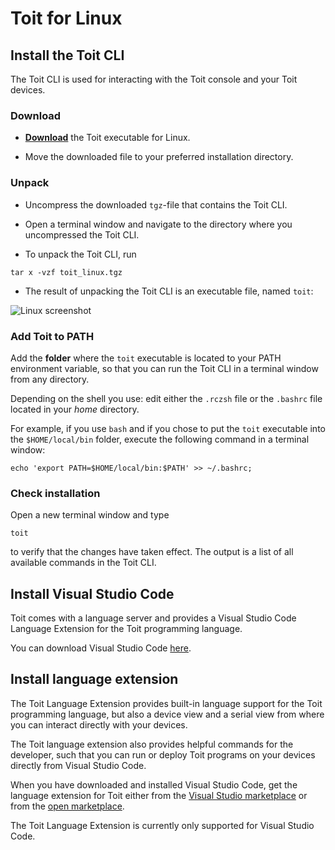 
# Toit for Linux

## Install the Toit CLI

The Toit CLI is used for interacting with the Toit console and your Toit devices.

### Download

- [**Download**](https://archive.toit.io/cli/latest/linux) the Toit executable for Linux.

- Move the downloaded file to your preferred installation directory.

### Unpack

- Uncompress the downloaded `tgz`-file that contains the Toit CLI.

- Open a terminal window and navigate to the directory where you uncompressed the Toit CLI.

 - To unpack the Toit CLI, run

```shell
tar x -vzf toit_linux.tgz
```

 - The result of unpacking the Toit CLI is an executable file, named `toit`:

<img src={Extract} alt="Linux screenshot" />

### Add Toit to PATH

Add the **folder** where the `toit` executable is located to your PATH environment variable, so that you can run the Toit CLI in a terminal window from any directory.

Depending on the shell you use: edit either the `.rczsh` file or the `.bashrc` file located in your _home_ directory.

For example, if you use `bash` and if you chose to put the `toit` executable into the `$HOME/local/bin` folder,
execute the following command in a terminal window:

```shell
echo 'export PATH=$HOME/local/bin:$PATH' >> ~/.bashrc;
```

### Check installation

Open a new terminal window and type

```shell
toit
```

to verify that the changes have taken effect. The output is a list of all available commands in the Toit CLI.

## Install Visual Studio Code

Toit comes with a language server and provides a Visual Studio Code Language Extension for the Toit programming language.

You can download Visual Studio Code [here](https://code.visualstudio.com/Download).

## Install language extension

The Toit Language Extension provides built-in language support for the Toit programming language, but also a device view and a serial view from where you
can interact directly with your devices.

The Toit language extension also provides helpful commands for the developer, such that you can run or deploy Toit programs on
your devices directly from Visual Studio Code.

When you have downloaded and installed Visual Studio Code, get the language extension for Toit either from the [Visual Studio marketplace](https://marketplace.visualstudio.com/items?itemName=toit.toit)
or from the [open marketplace](https://open-vsx.org/extension/toit/toit).

The Toit Language Extension is currently only supported for Visual Studio Code.
